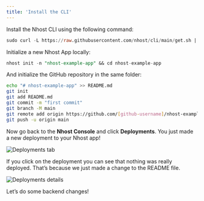 ```yaml
---
title: 'Install the CLI'
---
```


Install the Nhost CLI using the following command:

```sql
sudo curl -L https://raw.githubusercontent.com/nhost/cli/main/get.sh | bash
```

Initialize a new Nhost App locally:

```sql
nhost init -n "nhost-example-app" && cd nhost-example-app

```

And initialize the GitHub repository in the same folder:

```bash
echo "# nhost-example-app" >> README.md
git init
git add README.md
git commit -m "first commit"
git branch -M main
git remote add origin https://github.com/[github-username]/nhost-example-app.git
git push -u origin main
```

Now go back to the **Nhost Console** and click **Deployments**. You just made a new deployment to your Nhost app!

![Deployments tab](/images/cli-workflow/deployments-tab.png)

If you click on the deployment you can see that nothing was really deployed. That’s because we just made a change to the README file.

![Deployments details](/images/cli-workflow/deployments-details.png)

Let’s do some backend changes!